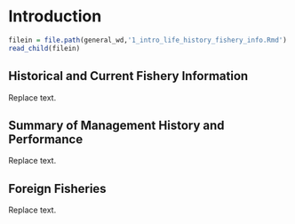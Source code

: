 # Introduction

```r
filein = file.path(general_wd,'1_intro_life_history_fishery_info.Rmd')
read_child(filein)
```

## Historical and Current Fishery Information
Replace text.

## Summary of Management History and Performance
Replace text.

## Foreign Fisheries
Replace text.